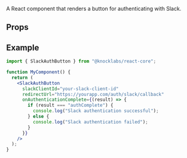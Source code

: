 A React component that renders a button for authenticating with Slack.

## Props

<Attributes>
  <Attribute
    name="slackClientId"
    type="string"
    description="The client ID of your Slack application."
  />
  <Attribute
    name="redirectUrl"
    type="string"
    description="The URL of your application to return to once Slack authorization is complete."
  />
  <Attribute
    name="onAuthenticationComplete"
    type="(authenticationResult: 'authComplete' | 'authFailed') => void;"
    description="An optional callback function you can pass to this component that will execute upon completion of the authentication flow. Takes one argument of the authentication result for you to handle in your callback."
  />
</Attributes>

## Example

```jsx
import { SlackAuthButton } from "@knocklabs/react-core";

function MyComponent() {
  return (
    <SlackAuthButton
      slackClientId="your-slack-client-id"
      redirectUrl="https://yourapp.com/auth/slack/callback"
      onAuthenticationComplete={(result) => {
        if (result === "authComplete") {
          console.log("Slack authentication successful");
        } else {
          console.log("Slack authentication failed");
        }
      }}
    />
  );
}
```
